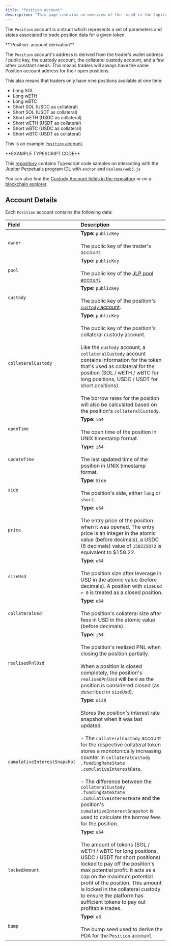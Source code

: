 ```yaml
---
title: "Position Account"
description: "This page contains an overview of the  used in the Jupiter Perpetuals Program, and specifically the  account."
---
```


The `Position` account is a struct which represents a set of parameters and states associated to trade position data for a given token.

<Info>
  **`Position` account derivation**

  The `Position` account's address is derived from the trader's wallet address / public key, the custody account, the collateral custody account, and a few other constant seeds. This means traders will always have the same Position account address for their open positions.

  This also means that traders only have nine positions available at one time:

  * Long SOL
  * Long wETH
  * Long wBTC
  * Short SOL (USDC as collateral)
  * Short SOL (USDT as collateral)
  * Short wETH (USDC as collateral)
  * Short wETH (USDT as collateral)
  * Short wBTC (USDC as collateral)
  * Short wBTC (USDT as collateral)

  This is an example [`Position` account](https://solscan.io/account/FBLzd5VM67MEKkoWerXu7Nu1ksbLXQvJDx63y5aeLEvt).
</Info>

<Tip>
  **EXAMPLE TYPESCRIPT CODE**

  This [repository](https://github.com/julianfssen/jupiter-perps-anchor-idl-parsing) contains Typescript code samples on interacting with the Jupiter Perpetuals program IDL with `anchor` and `@solana/web3.js`

  You can also find the [Custody Account fields in the repository](https://github.com/julianfssen/jupiter-perps-anchor-idl-parsing/blob/1a0b5dc71081958895691047a9aa8ba51d2a8765/src/idl/jupiter-perpetuals-idl.ts#L2699) or on a [blockchain explorer](https://solscan.io/account/PERPHjGBqRHArX4DySjwM6UJHiR3sWAatqfdBS2qQJu#anchorProgramIdl).
</Tip>

## Account Details

Each `Position` account contains the following data:

| Field                        | Description                                                                                                                                                                                                                                                                                                                                                                                                                                                               |
| :---------------------------- | :--------------------------------------------------------------------------------------------------------------------------------------------------------------------------------------------------------------------------------------------------------------------------------------------------------------------------------------------------------------------------------------------------------- |
| `owner`                      | **Type:** `publicKey` <br/><br/> The public key of the trader's account.                                                                                                                                                                                                                                                                                                                                                                                                             |
| `pool`                       | **Type:** `publicKey` <br/><br/> The public key of the [JLP pool account](/docs/perp/pool-account).                                                                                                                                                                                                                                                                                                                                                                              |
| `custody`                    | **Type:** `publicKey` <br/><br/> The public key of the position's [`custody` account](/docs/perp/custody-account).                                                                                                                                                                                                                                                                                                                                                               |
| `collateralCustody`          | **Type:** `publicKey` <br/><br/> The public key of the position's collateral custody account. <br/><br/> Like the `custody` account, a `collateralCustody` account contains information for the token that's used as collateral for the position (SOL / wETH / wBTC for long positions, USDC / USDT for short positions). <br/><br/> The borrow rates for the position will also be calculated based on the position's `collateralCustody`.                                                                |
| `openTime`                   | **Type:** `i64` <br/><br/> The open time of the position in UNIX timestamp format.                                                                                                                                                                                                                                                                                                                                                                                                   |
| `updateTime`                 | **Type:** `i64` <br/><br/> The last updated time of the position in UNIX timestamp format.                                                                                                                                                                                                                                                                                                                                                                                           |
| `side`                       | **Type:** `Side` <br/><br/> The position's side, either `long` or `short`.                                                                                                                                                                                                                                                                                                                                                                                                           |
| `price`                      | **Type:** `u64` <br/><br/> The entry price of the position when it was opened. The entry price is an integer in the atomic value (before decimals), a USDC (6 decimals) value of `158225872` is equivalent to $158.22.                                                                                                                                                                                                                                                               |
| `sizeUsd`                    | **Type:** `u64` <br/><br/> The position size after leverage in USD in the atomic value (before decimals). A position with `sizeUsd = 0` is treated as a closed position.                                                                                                                                                                                                                                                                                                             |
| `collateralUsd`              | **Type:** `u64` <br/><br/> The position's collateral size after fees in USD in the atomic value (before decimals).                                                                                                                                                                                                                                                                                                                                                                   |
| `realisedPnlUsd`             | **Type:** `i64` <br/><br/> The position's realized PNL when closing the position partially. <br/><br/>When a position is closed completely, the position's `realisedPnlUsd` will be `0` as the position is considered closed (as described in `sizeUsd`).                                                                                                                                                                                                                                      |
| `cumulativeInterestSnapshot` | **Type:** `u128` <br/><br/> Stores the position's interest rate snapshot when it was last updated. <br/><br/> - The `collateralCustody` account for the respective collateral token stores a monotonically increasing counter in `collateralCustody .fundingRateState .cumulativeInterestRate`. <br/><br/> - The difference between the `collateralCustody .fundingRateState .cumulativeInterestRate` and the position's `cumulativeInterestSnapshot` is used to calculate the borrow fees for the position. |
| `lockedAmount`               | **Type:** `u64` <br/><br/> The amount of tokens (SOL / wETH / wBTC for long positions, USDC / USDT for short positions) locked to pay off the position's max potential profit. It acts as a cap on the maximum potential profit of the position. This amount is locked in the collateral custody to ensure the platform has sufficient tokens to pay out profitable trades.                                                                                                          |
| `bump`                       | **Type:** `u8` <br/><br/> The bump seed used to derive the PDA for the `Position` account.                                                                                                                                                                                                                                                                                                                                                                                           |
